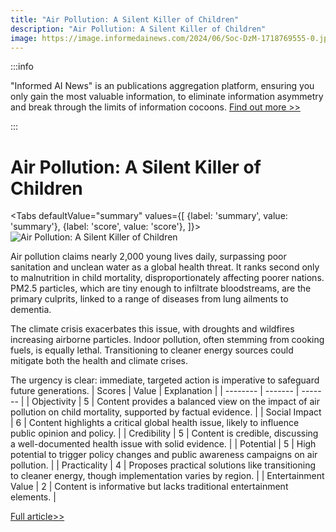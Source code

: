 ```yaml
---
title: "Air Pollution: A Silent Killer of Children"
description: "Air Pollution: A Silent Killer of Children"
image: https://image.informedainews.com/2024/06/Soc-DzM-1718769555-0.jpg
---
```



:::info

"Informed AI News" is an publications aggregation platform, ensuring you only gain the most valuable information, to eliminate information asymmetry and break through the limits of information cocoons.  [Find out more >>](/)

:::

# Air Pollution: A Silent Killer of Children


<Tabs
	defaultValue="summary"
	values={[
	{label: 'summary', value: 'summary'},
	{label: 'score', value: 'score'},
]}>
<TabItem value="summary">
<img
  src="https://image.informedainews.com/2024/06/Soc-DzM-1718769555-0.jpg"
  alt="Air Pollution: A Silent Killer of Children"
/>



Air pollution claims nearly 2,000 young lives daily, surpassing poor sanitation and unclean water as a global health threat. It ranks second only to malnutrition in child mortality, disproportionately affecting poorer nations. PM2.5 particles, which are tiny enough to infiltrate bloodstreams, are the primary culprits, linked to a range of diseases from lung ailments to dementia.

The climate crisis exacerbates this issue, with droughts and wildfires increasing airborne particles. Indoor pollution, often stemming from cooking fuels, is equally lethal. Transitioning to cleaner energy sources could mitigate both the health and climate crises.

The urgency is clear: immediate, targeted action is imperative to safeguard future generations.
</TabItem>
<TabItem value="score">
	| Scores     | Value   | Explanation |
	| -------- | ------- | ------- |
	| Objectivity  | 5    | Content provides a balanced view on the impact of air pollution on child mortality, supported by factual evidence.    |
	| Social Impact | 6     | Content highlights a critical global health issue, likely to influence public opinion and policy.    |
	| Credibility    | 5    | Content is credible, discussing a well-documented health issue with solid evidence.    |
	| Potential    | 5    | High potential to trigger policy changes and public awareness campaigns on air pollution.    |
	| Practicality    | 4    | Proposes practical solutions like transitioning to cleaner energy, though implementation varies by region.    |
	| Entertainment Value    | 2    | Content is informative but lacks traditional entertainment elements.    |
</TabItem>
</Tabs>

[Full article>>](https://www.theguardian.com/environment/article/2024/jun/18/almost-2000-children-die-every-day-from-air-pollution-report-finds)
